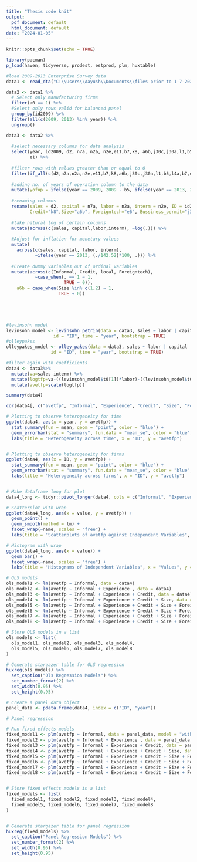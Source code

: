```yaml
---
title: "Thesis code knit"
output:
  pdf_document: default
  html_document: default
date: "2024-01-05"
---
```


```r
knitr::opts_chunk$set(echo = TRUE)
```



```r
library(pacman)
p_load(haven, tidyverse, prodest, estprod, plm, huxtable)
```


```r
#load 2009-2013 Enterprise Survey data
data1 <- read_dta("C:\\Users\\Aayush\\Documents\\files prior to 1-7-2024\\Nepal_2009_2013.dta")

```

```r
data2 <- data1 %>%
  # Select only manufacturing firms
  filter(a0 == 1) %>%
  #Select only rows valid for balanced panel
  group_by(id2009) %>%
  filter(all(c(2009, 2013) %in% year)) %>%
  ungroup()
```

```r
data3 <- data2 %>% 
  
  #select necessary columns for data analysis
  select(year, id2009, d2, n7a, n2a, n2e,e11,b7,k8, a6b,j30c,j30a,l1,b5,l4a,b7,d3c,e6,b2b,c30a,
         e1) %>% 
  
  #filter rows with values greater than or equal to 0
  filter(if_all(c(d2,n7a,n2a,n2e,e11,b7,k8,a6b,j30c,j30a,l1,b5,l4a,b7,d3c,e6,b2b,c30a,e1), ~.>= 0)) %>% 
  
  #adding no. of years of operation column to the data
  mutate(yofop = ifelse(year == 2009, 2009 - b5, ifelse(year == 2013, 2013 - b5, NA))) %>%  
  
  #renaming columns
  rename(sales = d2, capital = n7a, labor = n2a, interm = n2e, ID = id2009, Informal="e11", Experience="b7", 
         Credit="k8",Size="a6b", Foreigntech="e6", Bussiness_permit="j30c", Tax_burden="j30a", local="e1") %>% 
  
  #take natural log of certain columns
  mutate(across(c(sales, capital,labor,interm), ~log(.))) %>% 
  
  #Adjust for inflation for monetary values
  mutate(
    across(c(sales, capital, labor, interm),
           ~ifelse(year == 2013, (./142.52)*100, .))) %>% 
  
  #Create dummy variables out of ordinal variables
  mutate(across(c(Informal, Credit, local, Foreigntech),
           ~case_when(. == 1 ~ 1,
                      TRUE ~ 0)),
    a6b = case_when(Size %in% c(1,2) ~ 1,
                    TRUE ~ 0))



  
```


```r
#levinsohn model
levinsohn_model <- levinsohn_petrin(data = data3, sales ~ labor | capital | interm,
                  id = "ID", time = "year", bootstrap = TRUE)
#olleypakes
olleypakes_model <- olley_pakes(data = data3, sales ~ labor | capital | interm,
                 id = "ID", time = "year", bootstrap = TRUE)

```

```r
#filter again with coefficients
data4 <- data3%>% 
  mutate(va=sales-interm) %>% 
  mutate(logtfp=va-((levinsohn_model$t0[1])*labor)-((levinsohn_model$t0[2])*capital)) %>% 
  mutate(avetfp=scale(logtfp)) 

```

```r
summary(data4)

cor(data4[, c("avetfp", "Informal", "Experience", "Credit", "Size", "Foreigntech", "Tax_burden", "Bussiness_permit", "local")])

```

```r
# Plotting to observe heterogeneity for time
ggplot(data4, aes(x = year, y = avetfp)) +
  stat_summary(fun = mean, geom = "point", color = "blue") +
  geom_errorbar(stat = "summary", fun.data = "mean_se", color = "blue", width = 0.2) +
  labs(title = "Heterogeneity across time", x = "ID", y = "avetfp")


# Plotting to observe heterogeneity for firms
ggplot(data4, aes(x = ID, y = avetfp)) +
  stat_summary(fun = mean, geom = "point", color = "blue") +
  geom_errorbar(stat = "summary", fun.data = "mean_se", color = "blue", width = 0.2) +
  labs(title = "Heterogeneity across firms", x = "ID", y = "avetfp")



```

```r

# Make dataframe long for plot
data4_long <- tidyr::pivot_longer(data4, cols = c("Informal", "Experience", "Credit", "Size", "Foreigntech", "Tax_burden", "Bussiness_permit", "local"))

# Scatterplot with wrap
ggplot(data4_long, aes(x = value, y = avetfp)) +
  geom_point() +
  geom_smooth(method = lm) +
  facet_wrap(~name, scales = "free") +
  labs(title = "Scatterplots of avetfp against Independent Variables", x = "Independent Variables", y = "avetfp")

# Histogram with wrap
ggplot(data4_long, aes(x = value)) +
  geom_bar() +
  facet_wrap(~name, scales = "free") +
  labs(title = "Histograms of Independent Variables", x = "Values", y = "Count")

```


```r
# OLS models
ols_model1 <- lm(avetfp ~ Informal, data = data4)
ols_model2 <- lm(avetfp ~ Informal + Experience , data = data4)
ols_model3 <- lm(avetfp ~ Informal + Experience + Credit, data = data4)
ols_model4 <- lm(avetfp ~ Informal + Experience + Credit + Size, data = data4)
ols_model5 <- lm(avetfp ~ Informal + Experience + Credit + Size + Foreigntech, data = data4)
ols_model6 <- lm(avetfp ~ Informal + Experience + Credit + Size + Foreigntech + Tax_burden, data = data4)
ols_model7 <- lm(avetfp ~ Informal + Experience + Credit + Size + Foreigntech + Tax_burden + Bussiness_permit, data = data4)
ols_model8 <- lm(avetfp ~ Informal + Experience + Credit + Size + Foreigntech + Tax_burden + Bussiness_permit + local, data = data4)

# Store OLS models in a list
ols_models <- list(
  ols_model1, ols_model2, ols_model3, ols_model4,
  ols_model5, ols_model6, ols_model7, ols_model8
)

# Generate stargazer table for OLS regression
huxreg(ols_models) %>%
  set_caption("Ols Regression Models") %>%
  set_number_format(2) %>%
  set_width(0.95) %>%
  set_height(0.95)


```

```r

# Create a panel data object
panel_data <- pdata.frame(data4, index = c("ID", "year"))

# Panel regression

# Run fixed effects models
fixed_model1 <- plm(avetfp ~ Informal, data = panel_data, model = "within")
fixed_model2 <- plm(avetfp ~ Informal + Experience , data = panel_data, model = "within")
fixed_model3 <- plm(avetfp ~ Informal + Experience + Credit, data = panel_data, model = "within")
fixed_model4 <- plm(avetfp ~ Informal + Experience + Credit + Size, data = panel_data, model = "within")
fixed_model5 <- plm(avetfp ~ Informal + Experience + Credit + Size + Foreigntech, data = panel_data, model = "within")
fixed_model6 <- plm(avetfp ~ Informal + Experience + Credit + Size + Foreigntech + Tax_burden, data = panel_data, model = "within")
fixed_model7 <- plm(avetfp ~ Informal + Experience + Credit + Size + Foreigntech + Tax_burden + Bussiness_permit, data = panel_data, model = "within")
fixed_model8 <- plm(avetfp ~ Informal + Experience + Credit + Size + Foreigntech + Tax_burden + Bussiness_permit + local, data = panel_data, model = "within")


# Store fixed effects models in a list
fixed_models <- list(
  fixed_model1, fixed_model2, fixed_model3, fixed_model4,
  fixed_model5, fixed_model6, fixed_model7, fixed_model8
)


# Generate stargazer table for panel regression
huxreg(fixed_models) %>%
  set_caption("Panel Regression Models") %>%
  set_number_format(2) %>%
  set_width(0.95) %>%
  set_height(0.95)

```



